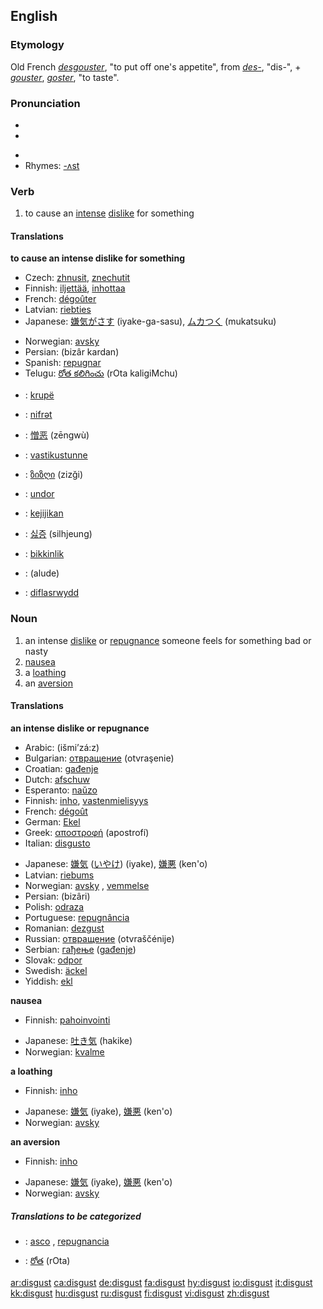 ==English==

===Etymology===
Old French ''[[desgouster]]'', "to put off one's appetite", from ''[[des-]]'', "dis-", + ''[[gouster]]'', ''[[goster]]'', "to taste".

===Pronunciation===
* {{AHD|dĭs-kŭst'}}
* {{IPA|/dɪsˈgʌst/}}
<!--* {{SAMPA|/En=dIs"kVst/}} --> <!-- SAMPA template doesn't work correctly -->
* {{SAMPA|/dIs"kVst/}}
* Rhymes: [[Rhymes:English:-ʌst|-ʌst]]

===Verb===
{{en-verb}}
# to cause an [[intense]] [[dislike]] for something 

====Translations====
'''to cause an intense dislike for something'''
{{top}}
*Czech: [[zhnusit]], [[znechutit]]
*Finnish: [[iljettää]], [[inhottaa]]
*French: [[dégoûter]]
*Latvian: [[riebties]]
*Japanese: [[嫌気がさす]] (iyake-ga-sasu), [[ムカつく]] (mukatsuku)
{{mid}}
*Norwegian: [[avsky]]
*Persian: {{FAchar|[[بیزار کردن]]}} (bizâr kardan)
*Spanish: [[repugnar]]
*Telugu: [[రోత కలిగించు]] (rOta kaligiMchu)
{{bottom}}

{{checktrans}}
*{{ttbc|Albanian}}: [[krupë]]
*{{ttbc|Azeri}}: [[nifrәt]]
*{{ttbc|Chinese}}: [[憎恶]] (zēngwù)
*{{ttbc|Estonian}}: [[vastikustunne]]
*{{ttbc|Georgian}}: [[ზიზღი]] (zizği)
*{{ttbc|Hungarian}}: [[undor]]
*{{ttbc|Indonesian}}: [[kejijikan]]
*{{ttbc|Korean}}: [[싫증]] (silhjeung)
*{{ttbc|Turkish}}: [[bikkinlik]]
*{{ttbc|Uyghur}}: (alude)
*{{ttbc|Welsh}}: [[diflasrwydd]]

===Noun===
{{en-noun|-}}
# an intense [[dislike]] or [[repugnance]] someone feels for something bad or nasty
# [[nausea]]
# a [[loathing]]
# an [[aversion]]

====Translations====
'''an intense dislike or repugnance'''
{{top}}
*Arabic: {{ARchar|[[اشمئزاز|إشمئزاز]]}} (išmi’zá:z) {{m}}
*Bulgarian: [[отвращение]] (otvraşenie) {{n}}
*Croatian: [[gađenje]] {{n}}
*Dutch: [[afschuw]]
*Esperanto: [[naŭzo]]
*Finnish: [[inho]], [[vastenmielisyys]]
*French: [[dégoût]] {{m}}
*German: [[Ekel]]
*Greek: [[αποστροφή]] (apostrofí) {{f}}
*Italian: [[disgusto]] {{m}}
{{mid}}
*Japanese: [[嫌気]] ([[いやけ]]) (iyake), [[嫌悪]] (ken'o)
*Latvian: [[riebums]] 
*Norwegian: [[avsky]] {{m}}, [[vemmelse]] {{m}}
*Persian: {{FAchar|[[بیزاری]]}} (bizâri)
*Polish: [[odraza]] {{f}}
*Portuguese: [[repugnância]] {{f}}
*Romanian: [[dezgust]]
*Russian: [[отвращение]] (otvraščénije) {{n}}
*Serbian: [[гађење]] ([[gađenje]]) {{n}}
*Slovak: [[odpor]]
*Swedish: [[äckel]]
*Yiddish: [[ekl]]
{{bottom}}

'''nausea'''
{{top}}
*Finnish: [[pahoinvointi]]
{{mid}}
*Japanese: [[吐き気]] (hakike)
*Norwegian: [[kvalme]] {{m}}
{{bottom}}

'''a loathing'''
{{top}}
*Finnish: [[inho]]
{{mid}}
*Japanese: [[嫌気]] (iyake), [[嫌悪]] (ken'o)
*Norwegian: [[avsky]] {{m}}
{{bottom}}

'''an aversion'''
{{top}}
*Finnish: [[inho]]
{{mid}}
*Japanese: [[嫌気]] (iyake), [[嫌悪]] (ken'o)
*Norwegian: [[avsky]] {{m}}
{{bottom}}

=====Translations to be categorized=====
{{checktrans}}
{{top}}
*{{ttbc|Spanish}}: [[asco]] {{m}}, [[repugnancia]] {{f}}
{{mid}}
*{{ttbc|Telugu}}: [[రోత]] (rOta)
{{bottom}}

[[ar:disgust]]
[[ca:disgust]]
[[de:disgust]]
[[fa:disgust]]
[[hy:disgust]]
[[io:disgust]]
[[it:disgust]]
[[kk:disgust]]
[[hu:disgust]]
[[ru:disgust]]
[[fi:disgust]]
[[vi:disgust]]
[[zh:disgust]]